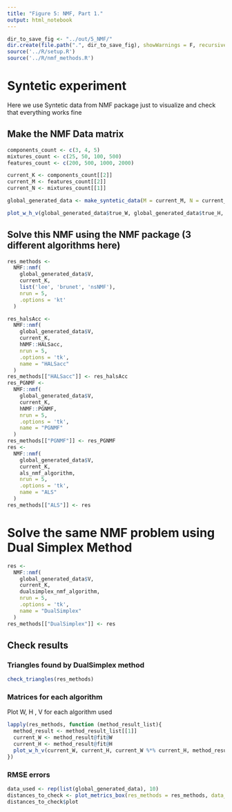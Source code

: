 ```yaml
---
title: "Figure 5: NMF, Part 1."
output: html_notebook
---
```



```r
dir_to_save_fig <- "../out/5_NMF/"
dir.create(file.path(".", dir_to_save_fig), showWarnings = F, recursive = T)
source('../R/setup.R')
source('../R/nmf_methods.R')
```


# Syntetic experiment 
Here we use Syntetic data from NMF package just to visualize and 
check that everything works fine

## Make the NMF Data matrix
```r
components_count <- c(3, 4, 5)
mixtures_count <- c(25, 50, 100, 500)
features_count <- c(200, 500, 1000, 2000)
```

```r
current_K <- components_count[[2]]
current_M <- features_count[[2]]
current_N <- mixtures_count[[1]]
```

```r
global_generated_data <- make_syntetic_data(M = current_M, N = current_N, K = current_K)
```

```r
plot_w_h_v(global_generated_data$true_W, global_generated_data$true_H, global_generated_data$V)
```


## Solve this NMF using the NMF package (3 different algorithms here)
```r
res_methods <-
  NMF::nmf(
    global_generated_data$V,
    current_K,
    list('lee', 'brunet', 'nsNMF'),
    nrun = 5,
    .options = 'kt'
  )
```


```r
res_halsAcc <-
  NMF::nmf(
    global_generated_data$V,
    current_K,
    hNMF::HALSacc,
    nrun = 5,
    .options = 'tk',
    name = "HALSacc"
  )
res_methods[["HALSacc"]] <- res_halsAcc
res_PGNMF <-
  NMF::nmf(
    global_generated_data$V,
    current_K,
    hNMF::PGNMF,
    nrun = 5,
    .options = 'tk',
    name = "PGNMF"
  )
res_methods[["PGNMF"]] <- res_PGNMF
res <-
  NMF::nmf(
    global_generated_data$V,
    current_K,
    als_nmf_algorithm,
    nrun = 5,
    .options = 'tk',
    name = "ALS"
  )
res_methods[["ALS"]] <- res
```


# Solve the same NMF problem using Dual Simplex Method
```r
res <-
  NMF::nmf(
    global_generated_data$V,
    current_K,
    dualsimplex_nmf_algorithm,
    nrun = 5,
    .options = 'tk',
    name = "DualSimplex"
  )
res_methods[["DualSimplex"]] <- res
```


## Check results
### Triangles found by DualSimplex method
```r
check_triangles(res_methods)
```

### Matrices for each algorithm
Plot W, H , V for each algorithm used
```r
lapply(res_methods, function (method_result_list){
  method_result <- method_result_list[[1]] 
  current_W <- method_result@fit@W
  current_H <- method_result@fit@H
  plot_w_h_v(current_W, current_H, current_W %*% current_H, method_result@method)
})
```

### RMSE errors
```r
data_used <- rep(list(global_generated_data), 10)
distances_to_check <- plot_metrics_box(res_methods = res_methods, data_used=data_used, folder_to_save_results = dir_to_save_fig)
distances_to_check$plot
```

